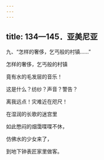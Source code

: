 ```yaml
---
---
---
```

title: 134—145．亚美尼亚
---




九、“怎样的奢侈，乞丐般的村镇……”


怎样的奢侈，乞丐般的村镇

竟有水的毛发层的音乐！

这是什么？纺纱？声音？警告？

离我远点！灾难近在咫尺！

在湿润的长歌的迷宫里

如此憋闷的烟霭喋喋不休，

仿佛水的少女来了，

到地下钟表匠家里做客。
